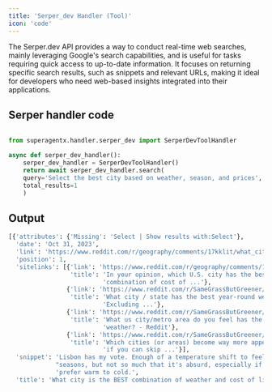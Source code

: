 ```yaml
---
title: 'Serper_dev Handler (Tool)'
icon: 'code'
---
```


The Serper.dev API provides a way to conduct real-time web searches, mainly leveraging Google's search capabilities,
and is useful for tasks requiring quick access to up-to-date information. It focuses on returning specific search
results, such as snippets and relevant URLs, making it ideal for developers who need web-based insights integrated
into their applications.

## Serper handler code

```python serper handler

from superagentx.handler.serper_dev import SerperDevToolHandler

async def serper_dev_handler():
    serper_dev_handler = SerperDevToolHandler()
    return await serper_dev_handler.search(
    query='Select the best city based on weather, season, and prices',
    total_results=1
    )

```
## Output
```python serper dev
[{'attributes': {'Missing': 'Select | Show results with:Select'},
  'date': 'Oct 31, 2023',
  'link': 'https://www.reddit.com/r/geography/comments/17kklit/what_city_is_the_best_combination_of_weather_and/',
  'position': 1,
  'sitelinks': [{'link': 'https://www.reddit.com/r/geography/comments/1emkt8r/in_your_opinion_which_us_city_has_the_best/',
                 'title': 'In your opinion, which U.S. city has the best '
                          'combination of cost of ...'},
                {'link': 'https://www.reddit.com/r/SameGrassButGreener/comments/1drjzbg/what_city_state_has_the_best_yearround_weather/',
                 'title': 'What city / state has the best year-round weather? '
                          'Excluding ...'},
                {'link': 'https://www.reddit.com/r/SameGrassButGreener/comments/1bn2jh3/what_us_citymetro_area_do_you_feel_has_the_best/',
                 'title': 'What us city/metro area do you feel has the best '
                          'weather? - Reddit'},
                {'link': 'https://www.reddit.com/r/SameGrassButGreener/comments/1clkiuy/which_cities_or_areas_become_way_more_appealing/',
                 'title': 'Which cities (or areas) become way more appealing '
                          'if you can skip ...'}],
  'snippet': 'Lisbon has my vote. Enough of a temperature shift to feel '
             "seasons, but not so much that it's absurd, especially if you "
             'prefer warm to cold.',
  'title': 'What city is the BEST combination of weather and cost of living?'}]

```
